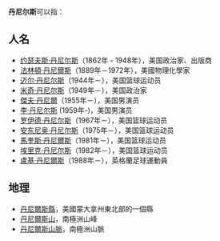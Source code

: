 '''丹尼尔斯'''可以指：

==人名==
*[[约瑟夫斯·丹尼尔斯|约瑟夫斯·丹尼尔斯]]（1862年 - 1948年），美国政治家、出版商
*[[法林頓·丹尼爾斯|法林頓·丹尼爾斯]]（1889年－1972年），美國物理化學家
*[[迈尔·丹尼尔斯|迈尔·丹尼尔斯]]（1944年－），美国篮球运动员
*[[米奇·丹尼尔斯|米奇·丹尼尔斯]]（1949年－），美国政治家
*[[傑夫·丹尼爾|傑夫·丹尼爾]]（1955年－），美国男演员
*[[李·丹尼尔斯|李·丹尼尔斯]] (1959年-)，美国男演员
*[[罗伊德·丹尼尔斯|罗伊德·丹尼尔斯]]（1967年－），美国篮球运动员
*[[安东尼奥·丹尼尔斯|安东尼奥·丹尼尔斯]]（1975年－），美国篮球运动员
*[[馬奎斯·丹尼爾斯|馬奎斯·丹尼爾斯]]（1981年－），美国篮球运动员
*[[埃里克·丹尼尔斯|埃里克·丹尼尔斯]]（1982年－），美国篮球运动员
*[[盧基·丹尼爾斯|盧基·丹尼爾斯]]（1988年－），英格蘭足球運動員

==地理==
*[[丹尼爾斯縣|丹尼爾斯縣]]，美國蒙大拿州東北部的一個縣
*[[丹尼爾斯山|丹尼爾斯山]]，南極洲山峰
*[[丹尼爾斯山脈|丹尼爾斯山脈]]，南極洲山脈

{{Disambiguation|D|Cat=四字人名译名消歧义}}